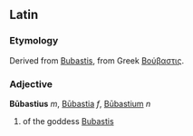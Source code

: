 ==Latin==
===Etymology===
Derived from [[Bubastis]], from Greek [[Βούβαστις]].
===Adjective===
'''Būbastius''' ''m'', [[bubastia|Būbastia]] ''f'', [[bubastium|Būbastium]] ''n''

#of the goddess [[Bubastis]]